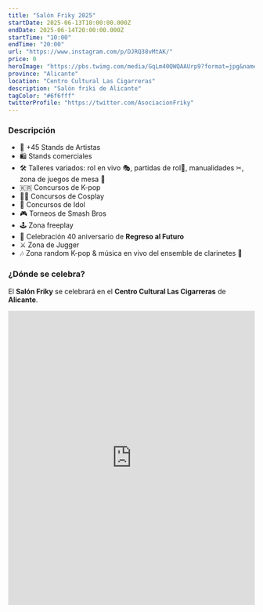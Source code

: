 ```yaml
---
title: "Salón Friky 2025"
startDate: 2025-06-13T10:00:00.000Z
endDate: 2025-06-14T20:00:00.000Z
startTime: "10:00"
endTime: "20:00"
url: "https://www.instagram.com/p/DJRQ38vMtAK/"
price: 0
heroImage: "https://pbs.twimg.com/media/GqLm40QWQAAUrp9?format=jpg&name=large"
province: "Alicante"
location: "Centro Cultural Las Cigarreras"
description: "Salón friki de Alicante"
tagColor: "#6f6fff"
twitterProfile: "https://twitter.com/AsociacionFriky"
---
```


### Descripción

+ 🎨 +45 Stands de Artistas
+ 🛍 Stands comerciales
+ 🛠 Talleres variados: rol en vivo 🎭, partidas de rol🧙, manualidades ✂, zona de juegos de mesa 🎲
+ 🇰🇷 Concursos de K-pop
+ 🧝‍♀ Concursos de Cosplay
+ 🎤 Concursos de Idol
+ 🎮 Torneos de Smash Bros
+ 🕹 Zona freeplay
+ 🚗 Celebración 40 aniversario de **Regreso al Futuro**
+ ⚔ Zona de Jugger
+ 🎶 Zona random K-pop & música en vivo del ensemble de clarinetes 🎼

### ¿Dónde se celebra?

El **Salón Friky** se celebrará en el **Centro Cultural Las Cigarreras** de **Alicante**.

<iframe src="https://www.google.com/maps/embed?pb=!1m18!1m12!1m3!1d7031.711299405078!2d-0.48383498827967575!3d38.35300107852435!2m3!1f0!2f0!3f0!3m2!1i1024!2i768!4f13.1!3m3!1m2!1s0xd6237a93b649f29%3A0x2e14201e4e8dcc8c!2sLas%20Cigarreras!5e1!3m2!1ses!2ses!4v1746723309524!5m2!1ses!2ses" width="100%" height="600" style="border:0;" allowfullscreen="" loading="lazy" referrerpolicy="no-referrer-when-downgrade"></iframe>
